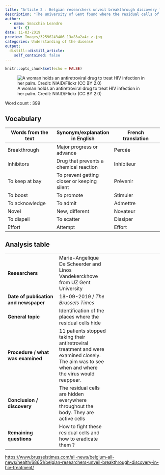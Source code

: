 ```yaml
---
title: "Article 2 : Belgian researchers unveil breakthrough discovery for HIV treatment"
description: "The university of Gent found where the residual cells of the disease hid"
author:
  - name: Smacchia Leandro
    url: {}
date: 11-03-2019
preview: Images/32596243406_13a83a2a4c_z.jpg
categories: Understanding of the disease
output:
  distill::distill_article:
    self_contained: false
---
```


```r
knitr::opts_chunk$set(echo = FALSE)
```


![A woman holds an antiretroviral drug to treat HIV infection in her palm. Credit: NIAID/Flickr (CC BY 2.0)](Images/32596243406_13a83a2a4c_z.jpg)


Word count : 399


## Vocabulary 

| Words from the text | Synonym/explanation in English | French translation |
|--|--|--|
| Breakthrough | Major progress or advance | Percée|
| Inhibitors | Drug that prevents a chemical reaction | Inhibiteur |
| To keep at bay | To prevent getting closer or keeping silent| Prévenir |
| To boost | To promote | Stimuler |
| To acknowledge | To admit| Admettre|
| Novel | New, different | Novateur|
| To dispell | To scatter | Dissiper |
| Effort | Attempt| Effort |

## Analysis table 

|  |  |  |
|--|--|--|
| **Researchers** | Marie-Angelique De Scheerder and  Linos Vandekerckhove from UZ Gent University |
| **Date of publication and newspaper** | 18-09-2019 / *The Brussels Times* |
| **General topic** | Identification of the places where the residual cells hide |
| **Procedure / what was examined** | 11 patients stopped taking their antiretroviral treatment and were examined closely. The aim was to see when and where the virus would reappear. |
| **Conclusion / discovery** | The residual cells are hidden everywhere throughout the body. They are active cells |
| **Remaining questions** | How to fight these residual cells and how to eradicate them ? |

<https://www.brusselstimes.com/all-news/belgium-all-news/health/68651/belgian-researchers-unveil-breakthrough-discovery-in-hiv-treatment/>
